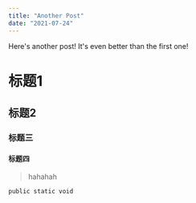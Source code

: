 ```yaml
---
title: "Another Post"
date: "2021-07-24"
---
```


Here's another post! It's even better than the first one!

# 标题1

## 标题2
### 标题三

#### 标题四

> hahahah

```
public static void
```